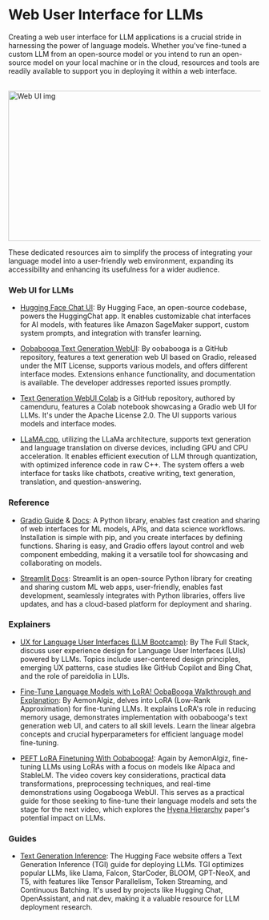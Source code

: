 # Web User Interface for LLMs

Creating a web user interface for LLM applications is a crucial stride in harnessing the power of language models. Whether you've fine-tuned a custom LLM from an open-source model or you intend to run an open-source model on your local machine or in the cloud, resources and tools are readily available to support you in deploying it within a web interface.

<br/>


<div style={{ position: "relative" }}>
  <Image
    src="/static/img/webUI.png"
    alt="Web UI img"
    height="300"
    width="1000"
    priority
  />
</div>

These dedicated resources aim to simplify the process of integrating your language model into a user-friendly web environment, expanding its accessibility and enhancing its usefulness for a wider audience.

### Web UI for LLMs

- [Hugging Face Chat UI](https://github.com/huggingface/chat-ui): By Hugging Face, an open-source codebase, powers the HuggingChat app. It enables customizable chat interfaces for AI models, with features like Amazon SageMaker support, custom system prompts, and integration with transfer learning.

- [Oobabooga Text Generation WebUI](https://github.com/oobabooga/text-generation-webui): By oobabooga is a GitHub repository, features a text generation web UI based on Gradio, released under the MIT License, supports various models, and offers different interface modes. Extensions enhance functionality, and documentation is available. The developer addresses reported issues promptly.

- [Text Generation WebUI Colab](https://github.com/camenduru/text-generation-webui-colab) is a GitHub repository, authored by camenduru, features a Colab notebook showcasing a Gradio web UI for LLMs. It's under the Apache License 2.0. The UI supports various models and interface modes.

- [LLaMA.cpp](https://github.com/ggerganov/llama.cpp), utilizing the LLaMa architecture, supports text generation and language translation on diverse devices, including GPU and CPU acceleration. It enables efficient execution of LLM through quantization, with optimized inference code in raw C++. The system offers a web interface for tasks like chatbots, creative writing, text generation, translation, and question-answering. 

### Reference

- [Gradio Guide](https://www.gradio.app/guides) & [Docs](https://www.gradio.app/docs/interface): A Python library, enables fast creation and sharing of web interfaces for ML models, APIs, and data science workflows. Installation is simple with pip, and you create interfaces by defining functions. Sharing is easy, and Gradio offers layout control and web component embedding, making it a versatile tool for showcasing and collaborating on models.

- [Streamlit Docs](https://docs.streamlit.io/): Streamlit is an open-source Python library for creating and sharing custom ML web apps, user-friendly, enables fast development, seamlessly integrates with Python libraries, offers live updates, and has a cloud-based platform for deployment and sharing.


### Explainers

- [UX for Language User Interfaces (LLM Bootcamp)](https://www.youtube.com/watch?v=l5mG4z343qg): By The Full Stack, discuss user experience design for Language User Interfaces (LUIs) powered by LLMs. Topics include user-centered design principles, emerging UX patterns, case studies like GitHub Copilot and Bing Chat, and the role of pareidolia in LUIs.

- [Fine-Tune Language Models with LoRA! OobaBooga Walkthrough and Explanation](https://www.youtube.com/watch?v=7pdEK9ckDQ8): By AemonAlgiz, delves into LoRA (Low-Rank Approximation) for fine-tuning LLMs. It explains LoRA's role in reducing memory usage, demonstrates implementation with oobabooga's text generation web UI, and caters to all skill levels. Learn the linear algebra concepts and crucial hyperparameters for efficient language model fine-tuning.

- [PEFT LoRA Finetuning With Oobabooga!](https://www.youtube.com/watch?v=LjJ8hgnTYfs): Again by AemonAlgiz, fine-tuning LLMs using LoRAs with a focus on models like Alpaca and StableLM. The video covers key considerations, practical data transformations, preprocessing techniques, and real-time demonstrations using Oogabooga WebUI. This serves as a practical guide for those seeking to fine-tune their language models and sets the stage for the next video, which explores the <a class="link" target="_blank" href="https://arxiv.org/abs/2302.10866">Hyena Hierarchy</a> paper's potential impact on LLMs.

### Guides

- [Text Generation Inference](https://huggingface.co/docs/text-generation-inference/index): The Hugging Face website offers a Text Generation Inference (TGI) guide for deploying LLMs. TGI optimizes popular LLMs, like Llama, Falcon, StarCoder, BLOOM, GPT-NeoX, and T5, with features like Tensor Parallelism, Token Streaming, and Continuous Batching. It's used by projects like Hugging Chat, OpenAssistant, and nat.dev, making it a valuable resource for LLM deployment research.
